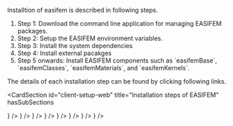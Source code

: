 
<span>

Installtion of easifem is described in following steps.

</span>
<ol>
<li>
Step 1: Download the command line application for managing EASIFEM packages.
</li>
<li>
Step 2: Setup the EASIFEM environment variables.
</li>
<li>
Step 3: Install the system dependencies
</li>
<li>
Step 4: Install external pacakges
</li>
<li>
Step 5 onwards: Install EASIFEM components such as `easifemBase`, `easifemClasses`, `easifemMaterials`, and `easifemKernels`.
</li>
</ol>

<span>
  The details of each installation step can be found by clicking following
  links.
</span>

<CardSection
  id="client-setup-web"
  title="Installation steps of EASIFEM"
  hasSubSections
>
  <CardSection id="web-sdk" title="">
    <Card
      title="Step 1: EASIFEM CLI"
      to={props.addParticipantPath + '/install-easifem-cli'}
      icon={<CodepenIcon />}
    />
    <Card
      title="Step 2: Environment variables"
      to={props.addParticipantPath + '/setup-environment'}
      icon={<CommandIcon />}
    />
    <Card
      title="Step 3: System requirements"
      to={props.addParticipantPath + '/install-system-requirements'}
      icon={<SystemInstallIcon />}
    />
    <Card
      title="Step 4: External packages"
      to={props.addParticipantPath + '/install-extpkgs'}
      icon={<SystemInstallIcon />}
    />
    <Card
      title="Step 6: easifemBase"
      to={props.addParticipantPath + '/install-easifem-base'}
      icon={<EasifemBaseIcon />}
    />
    <Card
      title="Step 7: easifemClasses"
      to={props.addParticipantPath + '/install-easifem-classes'}
      icon={<EasifemClassesIcon />}
    />
    <Card
      title="Step 8: easifemMaterials"
      to={props.addParticipantPath + '/install-easifem-materials'}
      icon={<EasifemMaterialsIcon />}
    />
    <Card
      title="Step 9: easifemMaterials"
      to={props.addParticipantPath + '/install-easifem-kernels'}
      icon={<EasifemKernelsIcon />}
    />
  </CardSection>
</CardSection>
